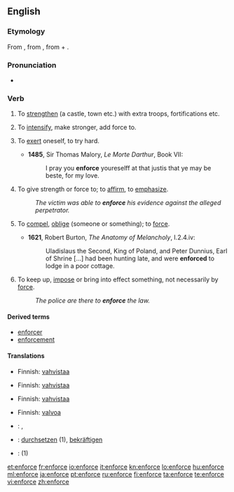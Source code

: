 ==English==
===Etymology===
From {{etyl|fro}} {{term|enforcier}}, from {{etyl|LL.}} {{term|infortiare|infortiāre}}, from {{term|in-}} + {{term|fortis||strong}}.

===Pronunciation===
*{{a|UK}} {{IPA|/ɪnˈfɔːs/}}
*: {{rhymes|enforce}}

===Verb===
{{en-verb|enforc|ing}}

# {{obsolete|transitive}} To [[strengthen]] (a castle, town etc.) with extra troops, fortifications etc. {{defdate|14th-18th c.}}
# {{obsolete|transitive}} To [[intensify]], make stronger, add force to. {{defdate|14th-18th c.}}
# {{obsolete|reflexive}} To [[exert]] oneself, to try hard. {{defdate|14th-17th c.}}
#*'''1485''', Sir Thomas Malory, ''Le Morte Darthur'', Book VII:
#*:I pray you '''enforce''' youreselff  at that justis that ye may be beste, for my love. 
# To give strength or force to; to [[affirm]], to [[emphasize]]. {{defdate|from 15th c.}}
#: ''The victim was able to '''enforce''' his evidence against the alleged perpetrator.''
# {{archaic}} To [[compel]], [[oblige]] (someone or something); to [[force]]. {{defdate|from 16th c.}}
#*'''1621''', Robert Burton, ''The Anatomy of Melancholy'', I.2.4.iv:
#*:Uladislaus the Second, King of Poland, and Peter Dunnius, Earl of Shrine [...] had been hunting late, and were '''enforced''' to lodge in a poor cottage.
# To keep up, [[impose]] or bring into effect something, not necessarily by [[force]]. {{defdate|from 17th c.}}
#: ''The police are there to '''enforce''' the law.''

====Derived terms====
* [[enforcer]]
* [[enforcement]]

====Translations====
{{trans-top|to strengthen}}
* Finnish: [[vahvistaa]]
{{trans-mid}}
{{trans-bottom}}

{{trans-top|to intensify}}
* Finnish: [[vahvistaa]]
{{trans-mid}}
{{trans-bottom}}

{{trans-top|to exert}}
{{trans-mid}}
{{trans-bottom}}

{{trans-top|to affirm}}
* Finnish: [[vahvistaa]]
{{trans-mid}}
{{trans-bottom}}

{{trans-top|to compel}}
{{trans-mid}}
{{trans-bottom}}

{{trans-top|to keep up}}
* Finnish: [[valvoa]]
{{trans-mid}}
{{trans-bottom}}


{{checktrans-top}}
* {{ttbc|Czech}}: {{t-|cs|prosadit}}, {{t-|cs|vynutit}}
* {{ttbc|German}}: [[durchsetzen]] (1), [[bekräftigen]]
* {{ttbc|Spanish}}: {{t-|es|imponer}} (1)
{{trans-mid}}
{{trans-bottom}}

[[et:enforce]]
[[fr:enforce]]
[[io:enforce]]
[[it:enforce]]
[[kn:enforce]]
[[lo:enforce]]
[[hu:enforce]]
[[ml:enforce]]
[[ja:enforce]]
[[pt:enforce]]
[[ru:enforce]]
[[fi:enforce]]
[[ta:enforce]]
[[te:enforce]]
[[vi:enforce]]
[[zh:enforce]]